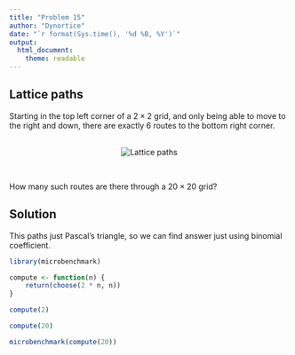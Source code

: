 ```yaml
---
title: "Problem 15"
author: "Dynortice"
date: "`r format(Sys.time(), '%d %B, %Y')`"
output:
  html_document:
    theme: readable
---
```

## Lattice paths
Starting in the top left corner of a $2 \times 2$ grid, and only being able to move to the right and down, there are exactly $6$ routes to the bottom right corner.<br/><br/>

<center><img src = 'https://projecteuler.net/project/images/p015.png' title = 'Lattice paths'></center><br/>

How many such routes are there through a $20 \times 20$ grid?

## Solution

This paths just Pascal's triangle, so we can find answer just using binomial coefficient.
```r
library(microbenchmark)
```
```r
compute <- function(n) {
    return(choose(2 * n, n))
}
```
```r
compute(2)
```
```r
compute(20)
```
```r
microbenchmark(compute(20))
```
